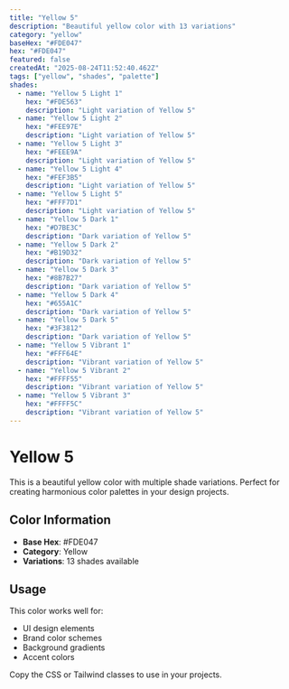 ```yaml
---
title: "Yellow 5"
description: "Beautiful yellow color with 13 variations"
category: "yellow"
baseHex: "#FDE047"
hex: "#FDE047"
featured: false
createdAt: "2025-08-24T11:52:40.462Z"
tags: ["yellow", "shades", "palette"]
shades:
  - name: "Yellow 5 Light 1"
    hex: "#FDE563"
    description: "Light variation of Yellow 5"
  - name: "Yellow 5 Light 2"
    hex: "#FEE97E"
    description: "Light variation of Yellow 5"
  - name: "Yellow 5 Light 3"
    hex: "#FEEE9A"
    description: "Light variation of Yellow 5"
  - name: "Yellow 5 Light 4"
    hex: "#FEF3B5"
    description: "Light variation of Yellow 5"
  - name: "Yellow 5 Light 5"
    hex: "#FFF7D1"
    description: "Light variation of Yellow 5"
  - name: "Yellow 5 Dark 1"
    hex: "#D7BE3C"
    description: "Dark variation of Yellow 5"
  - name: "Yellow 5 Dark 2"
    hex: "#B19D32"
    description: "Dark variation of Yellow 5"
  - name: "Yellow 5 Dark 3"
    hex: "#8B7B27"
    description: "Dark variation of Yellow 5"
  - name: "Yellow 5 Dark 4"
    hex: "#655A1C"
    description: "Dark variation of Yellow 5"
  - name: "Yellow 5 Dark 5"
    hex: "#3F3812"
    description: "Dark variation of Yellow 5"
  - name: "Yellow 5 Vibrant 1"
    hex: "#FFF64E"
    description: "Vibrant variation of Yellow 5"
  - name: "Yellow 5 Vibrant 2"
    hex: "#FFFF55"
    description: "Vibrant variation of Yellow 5"
  - name: "Yellow 5 Vibrant 3"
    hex: "#FFFF5C"
    description: "Vibrant variation of Yellow 5"
---
```


# Yellow 5

This is a beautiful yellow color with multiple shade variations. Perfect for creating harmonious color palettes in your design projects.

## Color Information

- **Base Hex**: #FDE047
- **Category**: Yellow
- **Variations**: 13 shades available

## Usage

This color works well for:
- UI design elements
- Brand color schemes  
- Background gradients
- Accent colors

Copy the CSS or Tailwind classes to use in your projects.
